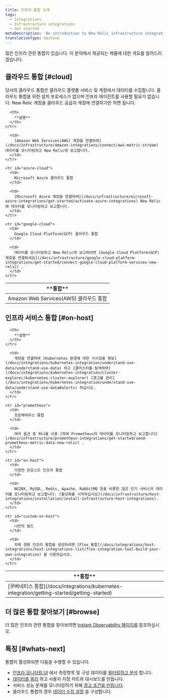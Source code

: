 ```yaml
---
title: 인프라 통합 소개
tags:
  - Integrations
  - Infrastructure integrations
  - Get started
metaDescription: 'An introduction to New Relic infrastructure integrations: how they work, what data they collect, and what integrations are available.'
translationType: machine
---
```


많은 인프라 관련 통합이 있습니다. 이 분야에서 제공되는 제품에 대한 개요를 알려드리겠습니다.

## 클라우드 통합 [#cloud]

당사의 클라우드 통합은 클라우드 플랫폼 서비스 및 계정에서 데이터를 수집합니다. 클라우드 통합을 위한 설치 프로세스가 없으며 인프라 에이전트를 사용할 필요가 없습니다. New Relic 계정을 클라우드 공급자 계정에 연결하기만 하면 됩니다.

<table id="overview">
  <thead>
    <tr>
      <th style={{ width: "250px" }}>
        **통합**
      </th>

      <th>
        **설명**
      </th>
    </tr>
  </thead>

  <tbody>
    <tr id="aws-cloud">
      <td>
        Amazon Web Services(AWS) 클라우드 통합
      </td>

      <td>
        [Amazon Web Services(AWS) 계정을 연결하여](/docs/infrastructure/amazon-integrations/connect/aws-metric-stream) 데이터를 모니터링하고 New Relic에 보고합니다.
      </td>
    </tr>

    <tr id="azure-cloud">
      <td>
        Microsoft Azure 클라우드 통합
      </td>

      <td>
        [Microsoft Azure 계정을 연결하여](/docs/infrastructure/microsoft-azure-integrations/get-started/activate-azure-integrations) New Relic에 데이터를 모니터링하고 보고합니다.
      </td>
    </tr>

    <tr id="google-cloud">
      <td>
        Google Cloud Platform(GCP) 클라우드 통합
      </td>

      <td>
        데이터를 모니터링하고 New Relic에 보고하려면 [Google Cloud Platform(GCP) 계정을 연결하세요](/docs/infrastructure/google-cloud-platform-integrations/get-started/connect-google-cloud-platform-services-new-relic) .
      </td>
    </tr>
  </tbody>
</table>

## 인프라 서비스 통합 [#on-host]

<table>
  <thead>
    <tr>
      <th style={{ width: "250px" }}>
        **통합**
      </th>

      <th>
        **설명**
      </th>
    </tr>
  </thead>

  <tbody>
    <tr>
      <td>
        [쿠버네티스 통합](/docs/integrations/kubernetes-integration/getting-started/getting-started)
      </td>

      <td>
        계정을 연결하여 [Kubernetes 환경에 대한 가시성을 확보](/docs/integrations/kubernetes-integration/understand-use-data/understand-use-data) 하고 [클러스터를 탐색하며](/docs/integrations/kubernetes-integration/cluster-explorer/kubernetes-cluster-explorer) [경고를 관리](/docs/integrations/kubernetes-integration/understand-use-data/understand-use-data#alerts) 하십시오.
      </td>
    </tr>

    <tr id="prometheus">
      <td>
        프로메테우스 통합
      </td>

      <td>
        여러 옵션 중 하나를 사용 [하여 Prometheus의 데이터를 모니터링하고 보고합니다](/docs/infrastructure/prometheus-integrations/get-started/send-prometheus-metric-data-new-relic) .
      </td>
    </tr>

    <tr id="on-host">
      <td>
        다양한 온호스트 인프라 통합
      </td>

      <td>
        NGINX, MySQL, Redis, Apache, RabbitMQ 등을 비롯한 많은 인기 서비스의 데이터를 모니터링하고 보고합니다. [활성화를 시작하십시오](/docs/infrastructure/host-integrations/installation/install-infrastructure-host-integrations).
      </td>
    </tr>

    <tr id="custom-on-host">
      <td>
        나만의 빌드
      </td>

      <td>
        자체 경량 인프라 통합을 생성하려면 [Flex 통합](/docs/integrations/host-integrations/host-integrations-list/flex-integration-tool-build-your-own-integration) 을 사용하십시오.
      </td>
    </tr>
  </tbody>
</table>

## 더 많은 통합 찾아보기 [#browse]

더 많은 인프라 관련 통합을 찾아보려면 [Instant Observability 페이지를](https://newrelic.com/instant-observability?category=infrastructure-and-os) 참조하십시오.

## 특징 [#whats-next]

통합이 활성화되면 다음을 수행할 수 있습니다.

* [인프라 모니터링 UI](/docs/infrastructure/new-relic-infrastructure/getting-started/introduction-new-relic-infrastructure) 에서 측정항목 및 구성 데이터를 [필터링하고 분석](/docs/infrastructure/integrations/find-use-infrastructure-integration-data) 합니다.
* [데이터를 쿼리](/docs/using-new-relic/data/understand-data/query-new-relic-data) 하고 사용자 지정 차트와 대시보드를 만듭니다.
* 서비스 성능 문제를 모니터링하기 위해 [경고 조건을 만듭니다](/docs/alerts/new-relic-alerts/getting-started/alerts-glossary#alert-condition) .
* 클라우드 통합의 경우 [데이터 수집 설정](/docs/integrations/new-relic-integrations/getting-started/configure-polling-frequency-data-collection-cloud-integrations) 을 구성합니다.